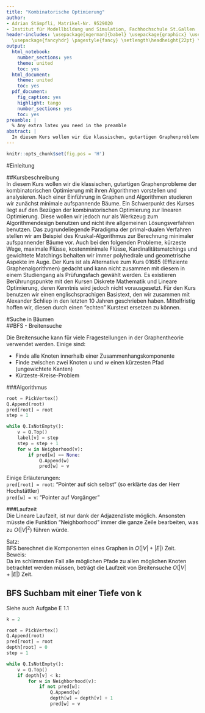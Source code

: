 ```yaml
---
title: "Kombinatorische Optimierung"
author:
- Adrian Stämpfli, Matrikel-Nr. 9529020
- Institut für Modellbildung und Simulation, Fachhochschule St.Gallen
header-includes: \usepackage[ngerman]{babel} \usepackage{graphicx} \usepackage{float}
  \usepackage{fancyhdr} \pagestyle{fancy} \setlength\headheight{22pt} \fancyhead[L]{\includegraphics[width=3cm]{../pics/logo.png}}
output:
  html_notebook:
    number_sections: yes
    theme: united
    toc: yes
  html_document:
    theme: united
    toc: yes
  pdf_document:
    fig_caption: yes
    highlight: tango
    number_sections: yes
    toc: yes
preamble: |
  % Any extra latex you need in the preamble
abstract: |
  In diesem Kurs wollen wir die klassischen, gutartigen Graphenprobleme der kombinatorischen Optimierung mit ihren Algorithmen vorstellen und analysieren.
---
```


```r
knitr::opts_chunk$set(fig.pos = 'H')
```


#Einleitung

##Kursbeschreibung  
In diesem Kurs wollen wir die klassischen, gutartigen Graphenprobleme der kombinatorischen Optimierung mit ihren Algorithmen vorstellen und analysieren. Nach einer Einführung in Graphen und Algorithmen studieren wir zunächst minimale aufspannende Bäume. Ein Schwerpunkt des Kurses liegt auf den Bezügen der kombinatorischen Optimierung zur linearen Optimierung. Diese wollen wir jedoch nur als Werkzeug zum Algorithmendesign benutzen und nicht ihre allgemeinen Lösungsverfahren benutzen. Das zugrundeliegende Paradigma der primal-dualen Verfahren stellen wir am Beispiel des Kruskal-Algorithmus zur Berechnung minimaler aufspannender Bäume vor. Auch bei den folgenden Probleme, kürzeste Wege, maximale Flüsse, kostenminimale Flüsse, Kardinalitätsmatchings und gewichtete Matchings behalten wir immer polyhedrale und geometrische Aspekte im Auge. 
Der Kurs ist als Alternative zum Kurs 01685 (Effiziente Graphenalgorithmen) gedacht und kann nicht zusammen mit diesem in einem Studiengang als Prüfungsfach gewählt werden. Es existieren Berührungspunkte mit den Kursen Diskrete Mathematik und Lineare Optimierung, deren Kenntnis wird jedoch nicht vorausgesetzt. 
Für den Kurs benutzen wir einen englischsprachigen Basistext, den wir zusammen mit Alexander Schliep in den letzten 10 Jahren geschrieben haben. Mittelfristig hoffen wir, diesen durch einen "echten" Kurstext ersetzen zu können.

<!-- \section{Anschreiben} -->
<!-- In diesem Kurs werden Optimierungsprobleme der Gestalt -->
<!-- Minimiere $c^{T}x$ über alle $x \in S$ -->
<!-- behandelt, wobei $S \in R -->
<!-- n$ -->
<!-- eine Menge mit einer kombinatorischen Struktur, in der Regel sogar -->
<!-- $S \in Z -->
<!-- n$ und $c -->
<!-- >x$ eine lineare Funktion in n Veränderlichen ist. -->
<!-- Wir befassen uns mit klassischen gutartigen Problemen der kombinatorischen Optimierung, die auf -->
<!-- graphentheoretischen Problemen beruhen, nämlich Minimaler Aufspannender Baum, Kurzester Weg, -->
<!-- Maximaler Fluss, Kostenminimaler Fluss, Bipartites Maximales Matching, Nicht-Bipartites Maximales -->
<!-- Matching und Gewichtetes Matching. Eine wichtige Rolle spielen dabei die polyhedralen Beschreibungen -->
<!-- der zulässigen Mengen der Probleme und primal-duale Algorithmen. Deswegen werden wir -->
<!-- schon den Greedy-Algorithmus zur Bestimmung eines minimalen aufspannenden Baumes als primalduales -->
<!-- Verfahren interpretieren. -->


<!-- \part{Algorithmen} -->

<!-- \chapter{Sortieralgorithmen} -->

<!-- \section{Merge Sort} -->
<!-- Quelle: Kombinatorische Optimierung Seite 10/11, Korte Vygen -->


<!-- \subsection{Algorithmus} -->
<!-- Input: eine Liste $a_1,...a_n$ reeller Zahlen. -->


<!-- Output: Eine Permutation $\pi : \{1,...,n\} \rightarrow \{1,...,n\}$ mit $ a_{\pi(i)} \le a_{\pi(i+1)} \forall i=1,...,n-1$. -->


<!-- \begin{enumerate} -->
<!-- \item If $n=1$ then setze $\pi(1) := 1$ und stop(return $\pi$) -->
<!-- \item Setze $m := \lfloor \frac{n}{2} \rfloor$. -->


<!-- Sei $\rho = MERGE-SORT(a_1,...,a_m)$. -->



<!-- Sei $\theta = MERGE-SORT(a_m,...,a_n)$. -->
<!-- \item Setze $k = 1, l=1$. \\ -->
<!-- \begin{lstlisting} -->
<!-- While -->
<!-- \end{lstlisting} -->

<!-- ...unvollständig -->

<!-- \end{enumerate} -->

#Suche in Bäumen  
##BFS - Breitensuche

Die Breitensuche kann für viele Fragestellungen in der Graphentheorie verwendet werden. Einige sind:  

- Finde alle Knoten innerhalb einer Zusammenhangskomponente  
- Finde zwischen zwei Knoten $u$ und $w$ einen kürzesten Pfad (ungewichtete Kanten)   
- Kürzeste-Kreise-Problem

###Algorithmus

```Python
root = PickVertex()
Q.Append(root)
pred[root] = root
step = 1

while Q.IsNotEmpty():
	v = Q.Top()
	label[v] = step
	step = step + 1
	for w in Neigborhood(v):
		if pred[w] == None:
			Q.Append(w)
			pred[w] = v
```


Einige Erläuterungen:  
`pred[root] = root`: "Pointer auf sich selbst" (so erklärte das der Herr Hochstättler)  
`pred[w] = v`: "Pointer auf Vorgänger"  

###Laufzeit  
Die Lineare Laufzeit, ist nur dank der Adjazenzliste möglich. Ansonsten müsste die Funktion "Neighborhood" immer die ganze Zeile bearbeiten, was zu $O(|V|^2)$ führen würde.

Satz:  
BFS berechnet die Komponenten eines Graphen in $O(|V|+|E|)$ Zeit.  
Beweis:  
Da im schlimmsten Fall alle möglichen Pfade zu allen möglichen Knoten betrachtet werden müssen, beträgt die Laufzeit von Breitensuche $O(|V|+|E|)$ Zeit.


## BFS Suchbam mit einer Tiefe von k
Siehe auch Aufgabe E 1.1

```Python
k = 2

root = PickVertex()
Q.Append(root)
pred[root] = root
depth[root] = 0
step = 1

while Q.IsNotEmpty():
    v = Q.Top()
    if depth[v] < k:
        for w in Neighborhood(v):
            if not pred[w]:
                Q.Append(w)
                depth[w] = depth[v] + 1
                pred[w] = v
```

<!-- \section{DFS} -->
<!-- Notizen aus Tag in Hagen: \\ -->
<!-- \begin{itemize} -->
<!-- \item Knoten können mehrmals angefasst werden. (Wegen Stack) -->
<!-- \item "Festnageln" des Knotens geschieht zu einem anderen Zeitpunkt. -->
<!-- \end{itemize} -->

<!-- rekursiv, Tiefensuche -->
<!-- \subsection{Algorithmus} -->
<!-- \begin{lstlisting} -->
<!-- def DFS(v): -->
<!-- 	global step -->
<!-- 	label[v] = step -->
<!-- 	step = step + 1 -->
<!-- 	for w in Neighborhood(v): -->
<!-- 		if label[w] == None -->
<!-- 			pred[w] = v -->
<!-- 			DFS(w) -->
<!-- 	return -->
<!-- step = 1 -->
<!-- DFS(r) -->
<!-- \end{lstlisting} -->
<!-- \section{Greedy Algorithmus (Kruskal)} -->
<!-- Berechnet einen MST. -->
<!-- Input, ein gewichteter Graph $G(V,E,w)$. -->

<!-- \begin{lstlisting} -->
<!-- Sortiere die Kanten aufsteigend nach Gewicht -->
<!-- T = 0 -->
<!-- for e in E -->
<!-- 	if not T.CreatingCycle(e): -->
<!-- 		T.AddEdge(e) -->
<!-- \end{lstlisting} -->


<!-- Der Name "Greedy Algorithmus" ist verständlich, wenn die Wirkweise von Kruskal's Algorithmus im Maximum Spanning Tree Problem betrachtet wird. Gierig schnappt er sich die schwerste verfügbare Kante.. \\ -->
<!-- \subsection{Laufzeit} -->
<!-- Sortieren geschieht in $O(|E| log |V|)$ \\ -->
<!-- Creating Circuit: kann mit BFS gemacht werden (Naiv), besser ist Union Find (Komonentenzusammenhang) => Soll im Buch erklärt sein.. -->


<!-- \section{Valenzsequenzen} -->
<!-- Sei $G = (V,E)$ ein Graph (oder ein Multigraph) und $v \in V$. Der Knotengrad oder die Valenz $ deg_G(v)$ von $v$ ist dann die Anzahl Kanten, deren Endknoten $v$ ist (oder kurz $ deg(v)$, wenn klar ist, welcher Graph gemeint ist). In Multigraphen werden Schleifen dabei doppelt gezählt. -->

<!-- \section{Prim-Jarnik} -->
<!-- Berechnet einen MST. -->

<!-- Sei $v \in V$ -->

<!-- \begin{itemize} -->
<!-- \item Setze $V_0 = \{v\}, T_0 = 0, i = 0$ -->
<!-- \item Solange es geht -->
<!-- \begin{itemize} -->
<!-- \item Wähle eine Kante $e = (x,y) \in E$ mit $x \in V_i, y \notin V_i$ von minimalem Gewicht und setze $V_{i+1} = V_i \cup \{y\}, T_{i+1} = T_i \cup \{e\}, i = i+1$. -->
<!-- \end{itemize} -->
<!-- \end{itemize} -->

<!-- \section{Boruvka} -->
<!-- Berechnet einen MST. -->

<!-- \begin{itemize} -->
<!-- \item Setze $T = 0$ -->
<!-- \item Solange G noch mehr als einen Knoten hat: -->
<!-- \begin{itemize} -->
<!-- \item Jeder Knoten markiert die Kante minimalen Gewichts, die zu ihm inzident und keine Schleife ist. -->
<!-- \item Füge alle markierten Kanten $S$ zu $T$ hinzu und setze $G = G / S$. -->
<!-- \end{itemize} -->
<!-- Hierbei interpretieren wir die Kanten in $T$ am Ende als Kanten des ursprünglichen Graphen $G$. -->
<!-- \end{itemize} -->

<!-- \chapter{Shortest Paths} -->
<!-- \section{Dijkstra} -->
<!-- Löst das kürzeste Wege Problem (Problem \ref{pShortestPaths}). Restriktionen sind die nicht-negativität aller Bögen. Die exakte Formulierung des gelösten Problems wird so zu Problem \ref{problem5}. -->
<!-- \subsection{Algorithmus} -->
<!-- \begin{lstlisting} -->
<!-- s = PickVertex -->
<!-- W.Add(s) -->
<!-- dist[s] = 0 -->

<!-- while W.IsNotEmpty(): -->
<!--   v = pickMinimal(W,dist) -->
<!--   W.Remove(v) -->
<!--   for w in Neighborhood(v): -->
<!--     if dist[w] == gInfinity -->
<!--       W.Add(w) -->
<!--     if dist[w] > dist[v] + length[(v,w)]: -->
<!--       dist[w] = dist[v] + length[(v,w)] -->
<!--       pred[w] = v -->
<!-- \end{lstlisting} -->
<!-- \section{FindPathEuclid} -->
<!-- Bricht ab, sobald $t$ gefunden. Geometrische Variante. Bevorzugt werden Knoten, welche in Richtung der gesuchten Ecke $t$ liegen. -->
<!-- Dazu wird neben der Funktion $dist$ welche die Pfadlänge zur Quelle $s$ auf dem Graphen speichert, eine Funktion $distance$ welche die Länge in Fluglinie zur Senke $t$ speichert definiert. Als nächstes wird jeweils die Ecke bearbeitet, für welche $\sum dist(v) + distance(v)$ minimal wird. Dadurch werden Knoten in Richtung des Zielknotens $t$ bevorzugt. -->
<!-- \subsection{Algorithmus} -->
<!-- \begin{lstlisting} -->
<!-- while s != t : -->
<!--   for w in Neighborhood(v) -->
<!--     if dist[w] == gInfinity : -->
<!--       dist[w] = dist[v] + length[(v,w)] -->
<!--       pred[w] = v -->
<!--       PQ.Insert(w, dist[w]+distance[w]) -->
<!--     if dist[w] > dist[v] + length[(v,w)] : -->
<!--       dist[w] = dist[v] + length[(v,w)] -->
<!--       pred[w] = v -->
<!--       PQ.DecreaseKey(w, dist[w]+distance[w]) -->
<!--   v = PQ.DeleteMin(dist -->
<!-- \end{lstlisting} -->


<!-- \section{Bellmann Ford} -->
<!-- Ist in "Label Correcting" Algorithmus (im Gegensatz zu Dijkstra, welcher ein "Label Setting" Alg. ist, da ein einmal gesetztes Label nicht mehr wechselt.) \\ -->

<!-- \chapter{Maximal Flows} -->
<!-- Auf einem $st$-Pfad soll möglichst viel transportiert werden. Idee: Suche einen $st$-Pfad, erhöhe die Kapazität, bis keine $st$-Pfade mehr möglich sind. Achtung: So wird möglicherweise nicht die richtige Lösung gefunden werden, da ein Flaschenhals einen Graph entzweit, und dadurch mögliche Wege verloren gehen. Idee: bei jedem inkrementieren eines Vorwärtsflusses auf einer Kante wird eine Rückwärtskante mit der entsprechenden Kapazität angefügt. (D.h. der Fluss könnte auch rückwärts gehen..) -->
<!-- \section{FordFulkerson} -->
<!-- \subsection{Algorithmus} -->
<!-- \begin{lstlisting} -->
<!-- def UpdateFlow(Path) : -->
<!--   delta = MinResCap(Path) -->
<!--   for (u,v) in Edges(Path) : -->
<!--     if ForwardEdge(u,v) : -->
<!--      flow[(u,v)] = flow[(u,v)] + delta -->
<!--     else : -->
<!--       flow[(v,u)] = flow[(u,v)] - delta -->

<!-- s = PickSource() -->
<!-- t = Picksink() -->

<!-- while not maximal : -->
<!--   Path = ShortestPath(s,t) -->
<!--   if(Path): -->
<!--     UpdateFlow(Path) -->
<!--   else : -->
<!--     maximal = true -->

<!-- \end{lstlisting} -->



<!-- \part{Probleme} -->
<!-- \chapter{Minimaler Aufspannender Baum} -->
<!-- \label{pMST} -->
<!-- \section{Minimum Connected Subgraphs} -->
<!-- \subsection{Problem 1 (MCS)} -->
<!-- \label{problem1} -->

<!-- Let $G = (V,E)$ be a connected graph and $w: E \rightarrow \mathbb{Z}$ a weight or cost function on the edges. Find a connected subgraph $H = (V,F)$, such that -->
<!-- $ -->
<!-- \sum_{e \in F}w(e) -->
<!-- $ -->
<!-- is minimal. -->

<!-- \section{Maximaler Aufspannender Baum} -->
<!-- Siehe Auch Exercise 22 im Buch. \\ -->
<!-- Gesucht ist in einem Graphen $G = (V,E,w)$ ein verbundener Subgraph $H = (V,F)$ für den gilt, dass $\sum_{e \in F}w(e)$ maximal wird. -->
<!-- \subsection{Lösung} -->
<!-- Zuerst wird die Gewichtsfunktion invertiert. Danach löst Kruskal's Algorithmus das Problem. -->

<!-- \section{Minimum Spanning Tree} -->
<!-- \subsection{Problem 2 (MST)} -->
<!-- \label{problem2} -->
<!-- Let $G = (V,E)$ be a connected graph and $w: E \rightarrow \mathbb{Z}$ a weight function on the edges. Find a spanning tree $T$ of $G$, such that $\sum_{e \in T}w(e)$ is minimal. -->


<!-- Zu Deutsch:\\ -->
<!-- \textbf{Input:} Zusammenhängender Graph $G=(V,E)$ mit Kantengewichten $w: E \rightarrow \mathbb{R}$. \\ -->
<!-- \textbf{Output:} Baum, mit minimalem Gesamtgewicht \\ -->
<!-- Anmerkung: R oder Z ist egal, aus "Informatikersicht dasselbe" -->

<!-- \subsection{Problem 3 (MST)} -->
<!-- \label{problem3} -->
<!-- Determine a tree $T$, such that $x_T$ minimizes the linear function $w^\top x_T := \sum_{e \in E}w_e x_T (e)$. -->

<!-- \section{Shortest Paths} -->
<!-- \label{pShortestPaths} -->
<!-- \subsection{Problem 4} -->
<!-- \label{problem4} -->
<!-- Let $D = (V,A)$ be a directed graph and $length: A \rightarrow \mathbb{Z}$ a weight function on the arcs. Consider the shortest path problem variants: -->
<!-- \subsubsection{(i)} -->
<!-- $st$-path: Let $s,t \in V$. Find a shortest path from $s$ to $t$. -->
<!-- \subsubsection{(ii)} -->
<!-- $s$-path: Let $s \in V$. Find shortest paths from $s$ to all $v \in V$. -->
<!-- \subsubsection{(iii)} -->
<!-- distances: Determine the distance; i.e., the length of a shortest path between any pair of vertices $u,v \in V$. -->
<!-- \subsubsection{Bemerkungen} -->
<!-- Obwohl das $st$-Pfad Problem am natürlichsten tönt, ist doch das $s$-Pfad das meistbetrachtete. Denn alle bekannten Algorithmen für das $st$-Pfad Problem suchen nach $s$-Pfaden, finden alle (oder zumindest einen Teil) der $s$-Pfade und stoppen, sobald der gesuchte $st$-Pfad gefunden wurde. \\ -->
<!-- Die Beschränkung auf Digraphe kommt daher, dass bei der Verallgemeinerung in Graphen (Ersatz jeder edge durch zwei arcs in entgegengesetzten Richtungen) Probleme bei negativen Kantengewichten auftreten. (Dadurch entstehen Kreise negativer Länge, welche das Problem unlösbar machen.) -->
<!-- \subsubsection{Problemklassen bezüglich den Restriktionen an die Kantengewichte} -->
<!-- We distinguish between problems with -->
<!-- (i) non-negative weights, \\ -->
<!-- (ii) without negative circuits and with \\ -->
<!-- (iii) arbitrary weights. \\ -->
<!-- We will be mainly concerned with the first variant and will not discuss the last. -->

<!-- \subsection{Problem 5} -->
<!-- \label{problem5} -->
<!-- Let $D = (V,A)$ be a directed graph, $w: A \rightarrow \mathbb{Z}_+$ a non-negative weight function on the arcs and $s \in V$. Find a shortest path from $s$ to $v$ for all $v \in V$. -->

<!-- \subsection{Problem 6} -->
<!-- \subsection{Problem 7} -->

<!-- \chapter{Kürzester Weg} -->
<!-- \chapter{Maximaler Fluss} -->
<!-- \section{Das Maximale Fluss Problem in seiner dualen Form} -->
<!-- Idee: Die Kapazität jedes $st$-Schnittes, der den Digraphen so zerteilt, dass $t$ von $s$ aus nicht mehr erreichbar ist, ist ein Upper Bound für den maximalen Fluss $f$. -->
<!-- \chapter{Kostenminimaler Fluss} -->
<!-- \chapter{Kardinalitätsmaximale Matchings} -->

<!-- \section{Bipartites Maximales Matching} -->
<!-- \section{Nicht-Bipartites Maximales Matching} -->
<!-- \chapter{Gewichtetes Matching} -->


<!-- \part{Mathematische Grundlagen} -->
<!-- \chapter{Begriffe} -->
<!-- \section{Lemma} -->
<!-- \section{Korollar} -->
<!-- \section{Satz} -->

<!-- \chapter{Beweisverfahren} -->
<!-- \section{Direkter Beweis} -->
<!-- \section{Beweis durch Kontraposition} -->
<!-- \section{Widerspruchsbeweis oder reductio ad absurdum} -->
<!-- \section{Das Prinzip der vollständigen Induktion} -->


<!-- \chapter{Graphen} -->
<!-- Graph / Multigraph: teilweise unklar, je nach Definition ist Graph allgemein, d.h. mit doppelten Kanten und Schlingen, gemeint, an anerer Stelle wird dies als Multigraph bezeichnet und Graph bezeichnet einen einfachen Graph. -->
<!-- \subsection{Minor} -->
<!-- Entsteht aus $G$ durch Löschen und Kontrahieren von Teilmengen der Kantenmenge von $G$. \\ -->
<!-- $G \setminus e$: Graph, der durch Löschen der Kante $e$ aus $G$ entsteht. \\ -->
<!-- $G / e$: Graph, der durch Kontraktion der Kante $e$ aus $G$ entsteht. -->


<!-- \subsection{(Induzierter) Teilgraph} -->
<!-- Seien $G=(V,E)$ und $H=(W,F)$ zwei Graphen. Dann heisst $H$ ein Teilgraph von $G$, wenn $W \subseteq V$ und $F \subseteq E$. Darüber hinaus sagen wir $H$ ist ein induzierter Teilgraph, wenn $F = E \cap \binom{W}{2}$. \\ -->
<!-- Ein induzierter Teilgraph besteht also aus einer Teilmenge der Knoten und allen Kanten, die im Ausgangsgraphen zwishen diesen Knoten existieren. -->

<!-- \subsection{Spaziergang} -->
<!-- Gerichteter oder ungerichteter Pfad. -->
<!-- \subsection{Weg} -->
<!-- Spezialfall eines Spaziergangs; Spaziergang ohne Knotenwiederholung -->
<!-- \subsection{Kreis} -->
<!-- Geschlossener Weg -->

<!-- \subsection{Adjazent} -->
<!-- Ist $e = (u,v)$ eine Kante eines Graphen $G$, sagen wir, $u$ und $v$ sind adjazent oder Nachbarn, oder $u$ kennt $v$, bzw. $v$ kennt $u$. -->

<!-- \subsection{Inzident} -->
<!-- Ein $v$ und ein $e$ sind inzident, wenn $e$ in $v$ endet. -->

<!-- \subsection{Adjazenzmatrix} -->
<!-- Knoten-Knoten Matrix. Idee: Welcher Knoten kennt welchen Knoten. \\ -->
<!-- Vorteil: es kann in konstanter Zeit festgestellt werden, ob zwei Knoten adjazent sind. -->
<!-- \subsection{Inzidenzmatrix} -->
<!-- Knoten-Kanten Matrix. Idee: Welche Kante endet in welchem Knoten. \\ -->
<!-- Vorteil: Etwas kleiner als Adjazenzmatrix.. -->
<!-- \subsection{Adjazenzliste} -->
<!-- \begin{lstlisting} -->
<!-- Neighborhood(v) -->
<!-- \end{lstlisting} -->
<!-- ist die Funktion im Pseudocode, die in konstanter Zeit alle Nachbarn von $v$ findet. \\ -->
<!-- Auch: Liste, in der jedem Knoten bekannt gemacht wird, wen er kennt. -->

<!-- \chapter{Effiziente Algorithmen} -->
<!-- Aus "Algorithmische Mathematik" -->
<!-- \section{Definition} -->
<!-- Ein "Algorithmus für ein Problem" ist eine \textbf{Folge von wohldefinierten Regeln bzw. Befehlen}, die in einer \textbf{endlichen Anzahl von Elementarschritten} aus jeder \textbf{spezifischen Eingabe eine spezifische Ausgabe} erzeugt. Wir fordern also: -->
<!-- \begin{enumerate} -->
<!-- \item Ein Algorithmus muss sich in einem Text endlicher Länge beschreiben lassen. -->
<!-- \item Die Abfolge der Schritte ist in jeder Berechnung eindeutig. -->
<!-- \item Jeder Elementarschritt lässt sich mechanisch und effizient ausführen. -->
<!-- \item Der Algorithmus stoppt bei jeder Eingabe nach endlich vielen Schritten. -->
<!-- \end{enumerate} -->
<!-- \section{Laufzeit} -->
<!-- In Abhängigkeit der Kodierungslänge der Eingabedaten. -->


<!-- Interessant ist das asymptotische Verhalten, "Big Oh"-Notation. -->

<!-- \chapter{Polyhedrale Beschreibungen} -->
<!-- Beschreibung einer Lösungsmenge in Form eines Polyeders. (also geometrische Beschreibung) -->
<!-- \section{Polyeder} -->
<!-- Die Lösungsmenge einer nichttrivialen Gleichung im $\mathbb{R}^n$ ist eine Hyperebene, in der Ebene bekanntlich eine Gerade. Die Ungleichungen definieren dann jeweils einen abgeschlossenen Halbraum, der von so einer Hyperebene berandet wird. Der zulässige Bereich ist also Schnitt von abgeschlossenen Halbräumen. So etwas nenne wir ein Polyeder. -->


<!-- \subsection{Definition} -->
<!-- Eine Menge $P \in \mathbb{R}^n$ heisst Polyeder, wenn es ein $m \in \mathbb{N}$, eine Matrix $A \in \mathbb{R}^{m \times n}$ und ein $b \in \mathbb{R}^m$ gibt mit -->
<!-- \begin{equation} -->
<!-- \label{eq:polyeder} -->
<!-- P = \{x \in \mathbb{R}^n | Ax \le b \} -->
<!-- \end{equation} -->


<!-- \chapter{Primal-Duale Algorithmen} -->
<!-- \section{Grundlagen} -->
<!-- \subsection{Allgemeine Überlegung} -->
<!-- Die Idee ist grundsätzlich: Das Problem von beiden Seiten eingrenzen. Statt nur von "unten" her ein Maximum zu suchen wird gleichzeitig von "oben" her eine untere Schranke für das Maximum gesucht. Das Optimum wird dabei meist $z^*$ genannt. \\ Magically we find upper bounds without knowing $z^*$. -->
<!-- \subsection{Ungleichungen} -->
<!-- Einige Grundlagen zu Ungleichungen: \\ -->
<!-- \begin{itemize} -->
<!-- \item Ungleichungen können mit $y \in \mathbb{R}^+$ multipliziert werden. (Nicht jedoch mit $y \in \mathbb{R}$, das gibt Nonsense: $1 \le 2$, nicht jedoch $-1 \le -2$) -->
<!-- \item Wenn gilt $e_1 \le z_1$ und $e_2 \le z_2$ dann gilt auch $e_1 + e_2 \le z_1 + z_2$. -->
<!-- \end{itemize} -->
<!-- Daraus folgt auch der, der Dualisierung zugrunde liegende Trick. Mehrere Restriktions-Ungleichungen werden multipliziert und addiert, so dass das Resultat der Zielfunktion entspricht. Dadurch werden obere Schranken gefunden für $z^*$. -->
<!-- \subsection{Nomenklatur} -->
<!-- \begin{itemize} -->
<!-- \item $y$: duale Variablen (manchmal Lagrange Koeffizienten) -->
<!-- \item $c^\top x$: Zielfunktion -->
<!-- \item $z^*$: Optimalwert -->
<!-- \item $Ax = b$: Restriktionsgleichungen (Constraints) -->
<!-- \end{itemize} -->
<!-- \subsection{Dualisierung} -->
<!-- Die Idee ist eine Kombination $y^*$ zu bekommen, welche einerseits dazu führt, dass die Addition der mit $y_i$ multiplizierten Restriktionsungleichungen gleich der Zielfunktion wird (ansonsten würde ein Upper Bound für eine andere Zielfunktion gefunden), und andererseits soll dabei der minimale Upper Bound gefunden werden. \\ -->
<!-- d.h. aus $ maxc^\top x$ wird $min~y^\top b$. Minimiert werden soll ja der upper bound, der sich in der gewählten Darstellung aus der Multiplikation der rechten Seiten der Restriktionsungleichungen $b$ multipliziert mit den dualen Variablen $y$ ergibt. Die erste Matrix wird transponiert, um die Matrixmultiplikation zu ermöglichen. \\ -->
<!-- Dabei gilt es die erhaltene Form der Restriktionsungleichungen einzuhalten. Diese wurden mit diesem Verfahren zu $A^\top y - y_s = c$ und $y \ge 0$ und $y_s \ge 0$. D.h. $y_s = A^\top y - c \ge 0$. \\ -->
<!-- Somit wird aus dem Problem -->
<!-- \begin{equation} -->
<!-- \begin{split} -->
<!-- \label{eq:} -->
<!-- max~c^\top x \\ -->
<!-- unter~Ax \le b \\ -->
<!-- x \ge 0 -->
<!-- \end{split} -->
<!-- \end{equation} -->
<!-- das Problem -->
<!-- \begin{equation} -->
<!-- \begin{split} -->
<!-- \label{eq:} -->
<!-- min~b^\top y \\ -->
<!-- unter~A^\top y \ge c \\ -->
<!-- y \ge 0 -->
<!-- \end{split} -->
<!-- \end{equation} -->
<!-- Das Problem wurde also in ein Problem mit neuen Variablen ($y$ anstelle $x$) umgebaut. Die Koeffizienten der Problemstellung bleiben jedoch erhalten ($A$, $b$, $c$). -->
<!-- \subsection{Primal vs. Dual} -->
<!-- aus $n$ Variablen $x := x_1 ... x_n$ werden $m$ Variablen $y := y_1 ... y_m$. Aus $m$ Constraints $A$ werden $n$ Constraints $A^\top$. Der Zielvektor wird von $ max(c)$ zu $min(b)$. -->
<!-- \subsection{Weak Duality Theorem} -->
<!-- Für jedes paar von möglichen Lösungen (nicht optimalen) des primalen- bzw. dualen Problems gilt: -->
<!-- \begin{equation} -->
<!-- \label{eq:weakdualitytheorem} -->
<!-- b^\top y \ge c^\top x -->
<!-- \end{equation} -->
<!-- Kann bewiesen werden, nur durch die Ausnutzung, dass eine Lösung die Restriktionen erfüllen muss. \\ -->
<!-- Ebenso gilt $y^\top b = b^\top y$ (wird auch für den Beweis benötigt). \\ -->
<!-- Daraus folgt nun, dass für jedes Paar von optimalen Lösungen zum primalen- bzw. dualen Problem $x^*,y^*$ ebenso gelten muss: -->
<!-- \begin{equation} -->
<!-- \label{eq:weakdualitytheorem} -->
<!-- b^\top y^* \ge c^\top x^* -->
<!-- \end{equation} -->
<!-- \subsection{Strong Duality} -->
<!-- Für ein LP gilt, ist $x^*$ eine primal-optimale Lösung, dann hat das duale-Problem eine optimale Lösung mit: $b^\top y^* = c^\top x^*$. -->
<!-- \subsection{Unbeschränkte Lösung beim primalen- oder dualen-Problem} -->
<!-- Es gilt: -->
<!-- \begin{itemize} -->
<!-- \item ist das primale Problem unbeschränkt, so hat das duale Problem keine gültige Lösung -->
<!-- \item ist das duale Problem unbeschränkt, so hat das primale Problem keine gültige Lösung -->
<!-- \end{itemize} -->
<!-- \subsection{Dual Certificates} -->
<!-- Wie kann überprüft werden, ob eine Lösung $x^*$ tatsächlich die optimale Lösung des primalen Problems ist? Antwort: Dies ist leider unmöglich. \\ -->
<!-- Dagegen kann sehr wohl und einfach überprüft werden, ob ein Paar $x^*, y^*$ eine optimale Lösung des Primalen und Dualen Problems sind. Dazu wird: -->
<!-- \begin{enumerate} -->
<!-- \item überprüft, ob $x^*$ eine mögliche Lösung des primalen Problems ist -->
<!-- \item das duale Problem konstruiert und überprüft, ob $y^*$ eine mögliche Lösung des dualen Probelms ist -->
<!-- \item überprüft, ob $b^\top y^* = c^\top x^*$ gilt. -->
<!-- \end{enumerate} -->
<!-- \section{Lineares Programm in Standardform} -->
<!-- \subsection{Definition} -->
<!-- Sei $A \in \mathbb{R}^{m \times n}$, $b \in \mathbb{R}^m$, $b \ge 0$ uund $c \in \mathbb{R}^n$. Die Aufgabenstellung -->
<!-- \begin{equation} -->
<!-- \begin{split} -->
<!-- \label{eq:linprog} -->
<!-- max~c^\top x \\ -->
<!-- unterAx = b \\ -->
<!-- x \ge 0 -->
<!-- \end{split} -->
<!-- \end{equation} -->
<!-- nennen wir Lineares Programm in Standardform oder auch Lineares Optimierungsproblem in Standardform. -->


<!-- \subsection{Standardisierung} -->
<!-- \begin{enumerate} -->
<!-- \item $b \ge 0$ immer erreichbar, indem entsprechende Nebenbedingungen mit $-1$ durchmultipliziert werden -->
<!-- \item $min$ statt $ max$: Umwandeln, wobei $ max_{x \in S} c(x) = - \left( min_{x \in S} - c(x) \right)$ -->
<!-- \item Ungleichungen mit Schlupfvariablen in Gleichungen umformen -->
<!-- \item Nichtnegativität: Aufsplitten $u = u^+ - u^-$ mit $u^+, u^- \ge 0$  -->
<!-- \end{enumerate} -->

<!-- \section{Der Dualitätssatz der Linearen Optimierung} -->
<!-- \subsection{Definition} -->
<!-- Das Lineare Programm -->
<!-- \begin{equation} -->
<!-- \begin{split} -->
<!-- \label{eq:p} -->
<!-- (D)~~min~y ^\top b \\ -->
<!-- ~~~~~unter~y^\top A \ge c^\top -->
<!-- \end{split} -->
<!-- \end{equation} -->
<!-- heisst das duale Programm zum Linearen Programm in Standardform. -->


<!-- \subsection{Satz: Dualitätssatz der Linearen Programmierung} -->
<!-- Seien $A \in \mathbb{R}^{m \times n}$, $b \in \mathbb{R}^m$ und $c \in \mathbb{R}^n$ und $A$ von vollem Zeilenrang m. Dann gilt: \\ -->
<!-- Ist das primale Programm zulässig und beschränkt, so ist auch das duale Programm zulässig und beschränkt und es gibt Optimallösungen $x^*$ des primalen bzw. $y^*$ des dualen Programms mit -->
<!-- \begin{equation} -->
<!-- \label{eq:name} -->
<!-- c^\top x^* = y^{* \top}b -->
<!-- \end{equation} -->


<!-- \chapter{Matroide} -->
<!-- (Aus Kombinatorische Optimierung, s.343 ff.) \\ -->
<!-- Nützlich für die Verallgemeinerung vieler Probleme der Komb. Opt., siehe s.345. -->

<!-- \subsection{Definition} -->
<!-- Ein Unabhängigkeitssystem ist ein Matroid, falls Folgendes gilt: \\ -->
<!-- Sind $X, Y \in \mathcal{F}$ mit $|X| > |Y|$, so gibt es ein $x \in X \setminus Y$ mit $Y \cup \{ x\} \in \mathcal{F}$. \\ -->
<!-- Der Name Matroid deutet an, dass es sich hier um eine Verallgemeinerung des Matrixbegriffs handelt. \\... -->

<!-- \chapter{Diverses} -->


<!-- \subsection{Konvexkombination} -->
<!-- In reellen Räumen nennt man eine Linearkombination Konvexkombination, wenn alle Koeffizienten aus dem Einheitsintervall $[0,1]$ stammen und deren Summe $1$ ergibt: -->

<!-- $ v = a_1 v_1 + a_2 v_2 + \dotsb + a_n v_n = \sum_{i=1}^{n} a_i v_i,\quad 0 \le a_i \le 1, \sum_{i=1}^{n}a_i=1$ -->


<!-- Dabei kann die Bedingung $a_i \le 1$ entfallen, denn sie ergibt sich automatisch aus der Summenbedingung und der Nichtnegativität der Koeffizienten. Mit obigen Bezeichnungen gilt daher in reellen Räumen: Eine Linearkombination ist genau dann eine Konvexkombination, wenn sie konisch und affin ist. -->

<!-- Konvexkombinationen von Konvexkombinationen sind wieder Konvexkombinationen. Die Menge aller Konvexkombinationen einer vorgegebenen Menge von Vektoren heißt deren konvexe Hülle. -->


<!-- \subsection{Schlupfvariable} -->
<!-- Sei $Ax \le b$, so ist $y$ eine Schlupfvariable, die es erlaubt zu schreiben $ Ax + y = b$. Wird benötigt, um Probleme in Lineare Programme in Standardform umzuformen. -->

<!-- \subsection{Kontraktion} -->
<!-- In der Graphentheorie bezeichnet Kantenkontraktion oder Kontraktion eine grundlegende Operation auf Graphen. Dabei wird eine Kante $e = (u,v)$ entfernt und die beiden anliegenden Knoten werden zu einem neuen Knoten $w$ vereinigt. -->


<!-- $G_2 = G/e$ -->


<!-- \subsection{Kommutativgesetz} -->
<!-- Das Kommutativgesetz (lat. commutare „vertauschen“), auf Deutsch Vertauschungsgesetz, ist eine Regel aus der Mathematik. Wenn sie gilt, können die Argumente einer Operation vertauscht werden, ohne dass sich das Ergebnis verändert. Mathematische Operationen, die dem Kommutativgesetz unterliegen, nennt man kommutativ. -->


<!-- $a+b = b+a$ -->


<!-- $a \times b = b \times a$ -->

<!-- \subsection{Assoziativgesetz} -->
<!-- Das Assoziativgesetz (lat. associare „vereinigen, verbinden, verknüpfen, vernetzen“), auf Deutsch Verknüpfungsgesetz oder auch Verbindungsgesetz, ist eine Regel aus der Mathematik. Eine (zweistellige) Verknüpfung ist assoziativ, wenn die Reihenfolge der Ausführung keine Rolle spielt. Anders gesagt: Die Klammerung mehrerer assoziativer Verknüpfungen ist beliebig. Deshalb kann man es anschaulich auch „Klammergesetz“ nennen. -->


<!-- $(a+b)+c = a+(b+c)$ -->


<!-- \subsection{Distributivgesetz} -->
<!-- Die Distributivgesetze (lat. distribuere „verteilen“) sind mathematische Regeln, die angeben, wie sich zwei zweistellige Verknüpfungen bei der Auflösung von Klammern zueinander verhalten, nämlich dass die eine Verknüpfung in einer bestimmten Weise verträglich ist mit der anderen Verknüpfung. -->

<!-- Insbesondere in der Schulmathematik bezeichnet man die Verwendung des Distributivgesetzes zur Umwandlung einer Summe in ein Produkt als Ausklammern oder Herausheben. Das Auflösen von Klammern durch Anwenden des Distributivgesetzes wird als Ausmultiplizieren bezeichnet. -->

<!-- $(a+b) \times c = ac + bc$ -->

<!-- \subsection{Hüllenoperator} -->
<!-- In der Mathematik versteht man unter der Hülle einer Menge eine Obermenge, die groß genug ist, um bestimmte Anforderungen zu erfüllen, und zugleich die kleinste Menge ist, die diese Anforderungen erfüllt. Beispiele sind die konvexe Hülle einer Teilmenge eines Vektorraums, die abgeschlossene Hülle einer Teilmenge eines topologischen Raums oder die transitive Hülle einer zweistelligen Relation. Hüllenoperator bezeichnet die Vorschrift, durch die jeder Menge von Objekten ihre Hülle zugeordnet wird. -->


<!-- \subsection{Farkas' Lemma} -->
<!-- Für jede reelle Matrix $A$ und jeden reellen Vektor $b$ ist von beiden Systemen -->
<!-- \begin{enumerate} -->
<!-- \item $A x = b,~x \geq 0$ -->
<!-- \item  $A^\top y \geq 0,~b^\top y < 0$ -->
<!-- \end{enumerate} -->
<!-- stets genau eines lösbar. Dabei ist $x \geq 0$ sowie $A^\top y \geq 0$ komponentenweise zu verstehen. -->


<!-- \subsection{Kuhn-Tucker Bedingungen} -->

